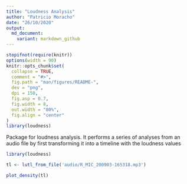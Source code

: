 ```yaml
---
title: "Loudness Analysis"
author: "Patricio Moracho"
date: "26/10/2020"
output:
  md_document:
    variant: markdown_github
---
```


```r
stopifnot(require(knitr))
options(width = 90)
knitr::opts_chunk$set(
  collapse = TRUE,
  comment = "#>",
  fig.path = "man/figures/README-",
  dev = "png",
  dpi = 150,
  fig.asp = 0.7,
  fig.width = 8,
  out.width = "80%",
  fig.align = "center"
)
library(loudness)
```

Package for loudness analysis. It performs a series of analyses from an audio file by first transforming it into a timeline with the loudness values


```r
library(loudness)

tl <- lutl_from_file('audio/R_MIC_200903-165318.mp3')

plot_density(tl)
```

